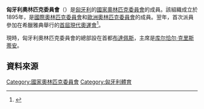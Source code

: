 {{Infobox National Olympic Committee
| title = 匈牙利奧林匹克委員會
| logo = Hungarian Olympic Committee logo.svg
| size = 150px
| 國家或地區 = HUN
| 國家或地區編碼 = HUN
| 成立日期 = 1895年
| 加入國際奧委會 = 1895年
| 所屬成員 = [[歐洲奧林匹克委員會|歐洲奧林匹克委員會]]
| 總部 = 匈牙利[[布達佩斯|布達佩斯]]
| 會長 = [[库尔恰尔·克里斯蒂安|库尔恰尔·克里斯蒂安]]
| 秘書長 =
| 網頁 = [http://www.olympic-hun.org 官方網頁]
}}

'''匈牙利奧林匹克委員會'''（{{lang|en|Hungarian Olympic Committee}}）是[[匈牙利|匈牙利]]的[[國家奧林匹克委員會|國家奧林匹克委員會]]的成員。該組織成立於1895年，是[[國際奧林匹克委員會|國際奧林匹克委員會]]和[[歐洲奧林匹克委員會|歐洲奧林匹克委員會]]的成員。翌年，首次派員參加在希臘雅典舉行的[[1896年夏季奧林匹克運動會|首屆現代奧運會]]<ref>{{Cite web |url=http://www.sports-reference.com/olympics/countries/HUN/ |title=Hungaria |access-date=2014-06-05 |archive-url=https://web.archive.org/web/20140816112238/http://www.sports-reference.com/olympics/countries/HUN/ |archive-date=2014-08-16 |dead-url=yes }}</ref>。

現時，匈牙利奧林匹克委員會的總部設在首都[[布達佩斯|布達佩斯]]，主席是[[库尔恰尔·克里斯蒂安|库尔恰尔·克里斯蒂安]]。

==資料來源==
{{Reflist}}

{{歐洲奧林匹克委員會}}
{{Authority control}}

[[Category:國家奧林匹克委員會|Category:國家奧林匹克委員會]]
[[Category:匈牙利體育|Category:匈牙利體育]]